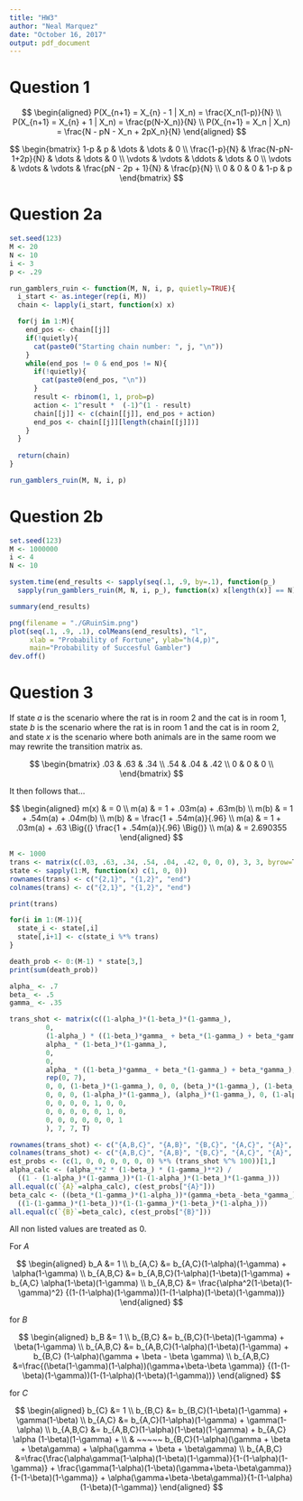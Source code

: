 ```yaml
---
title: "HW3"
author: "Neal Marquez"
date: "October 16, 2017"
output: pdf_document
---
```


# Question 1

$$
\begin{aligned}
P(X_{n+1} = X_{n} - 1 | X_n) = \frac{X_n(1-p)}{N} \\
P(X_{n+1} = X_{n} + 1 | X_n) = \frac{p(N-X_n)}{N} \\
P(X_{n+1} = X_n | X_n) = \frac{N - pN - X_n + 2pX_n}{N}
\end{aligned}
$$

$$
\begin{bmatrix}
   1-p & p & \dots & \dots & 0 \\
   \frac{1-p}{N} & \frac{N-pN-1+2p}{N} & \dots & \dots & 0 \\
   \vdots & \vdots & \ddots & \dots & 0 \\
   \vdots & \vdots & \vdots & \frac{pN - 2p + 1}{N} & \frac{p}{N} \\
   0 & 0 & 0 & 1-p & p
\end{bmatrix} 
$$

# Question 2a

```r
set.seed(123)
M <- 20
N <- 10
i <- 3
p <- .29

run_gamblers_ruin <- function(M, N, i, p, quietly=TRUE){
  i_start <- as.integer(rep(i, M))
  chain <- lapply(i_start, function(x) x)

  for(j in 1:M){
    end_pos <- chain[[j]]
    if(!quietly){
      cat(paste0("Starting chain number: ", j, "\n"))
    }
    while(end_pos != 0 & end_pos != N){
      if(!quietly){
        cat(paste0(end_pos, "\n"))
      }
      result <- rbinom(1, 1, prob=p)
      action <- 1^result *  (-1)^(1 - result)
      chain[[j]] <- c(chain[[j]], end_pos + action)
      end_pos <- chain[[j]][length(chain[[j]])]
    }
  }
  
  return(chain)
}

run_gamblers_ruin(M, N, i, p)
```

# Question 2b

```r
set.seed(123)
M <- 1000000
i <- 4
N <- 10

system.time(end_results <- sapply(seq(.1, .9, by=.1), function(p_)
  sapply(run_gamblers_ruin(M, N, i, p_), function(x) x[length(x)] == N)))

summary(end_results)

png(filename = "./GRuinSim.png")
plot(seq(.1, .9, .1), colMeans(end_results), "l", 
     xlab = "Probability of Fortune", ylab="h(4,p)",
     main="Probability of Succesful Gambler")  
dev.off()
```

# Question 3

If state $a$ is the scenario where the rat is in room 2 and the cat is in room 
1, state $b$ is the scenario where the rat is in room 1 and the cat is in room 
2, and state $x$ is the scenario where both animals are in the same room we may
rewrite the transition matrix as.

$$
\begin{bmatrix} 
.03 & .63 & .34 \\ 
.54 & .04 & .42 \\
0 & 0 & 0 \\
\end{bmatrix} 
$$

It then follows that...

$$
\begin{aligned}
m(x) & = 0 \\
m(a) & = 1 + .03m(a) + .63m(b) \\
m(b) & = 1 + .54m(a) + .04m(b) \\
m(b) & = \frac{1 + .54m(a)}{.96} \\
m(a) & = 1 + .03m(a) + .63 \Big{(} \frac{1 + .54m(a)}{.96} \Big{)} \\
m(a) & = 2.690355
\end{aligned}
$$

```r
M <- 1000
trans <- matrix(c(.03, .63, .34, .54, .04, .42, 0, 0, 0), 3, 3, byrow=T)
state <- sapply(1:M, function(x) c(1, 0, 0)) 
rownames(trans) <- c("{2,1}", "{1,2}", "end")
colnames(trans) <- c("{2,1}", "{1,2}", "end")

print(trans)

for(i in 1:(M-1)){
  state_i <- state[,i]
  state[,i+1] <- c(state_i %*% trans)
}

death_prob <- 0:(M-1) * state[3,]
print(sum(death_prob))
```

```r
alpha_ <- .7
beta_ <- .5
gamma_ <- .35

trans_shot <- matrix(c((1-alpha_)*(1-beta_)*(1-gamma_), 
         0, 
         (1-alpha_) * ((1-beta_)*gamma_ + beta_*(1-gamma_) + beta_*gamma_),
         alpha_ * (1-beta_)*(1-gamma_),
         0, 
         0, 
         alpha_ * ((1-beta_)*gamma_ + beta_*(1-gamma_) + beta_*gamma_),
         rep(0, 7),
         0, 0, (1-beta_)*(1-gamma_), 0, 0, (beta_)*(1-gamma_), (1-beta_)*(gamma_),
         0, 0, 0, (1-alpha_)*(1-gamma_), (alpha_)*(1-gamma_), 0, (1-alpha_)*(gamma_),
         0, 0, 0, 0, 1, 0, 0,
         0, 0, 0, 0, 0, 1, 0,
         0, 0, 0, 0, 0, 0, 1
         ), 7, 7, T)

rownames(trans_shot) <- c("{A,B,C}", "{A,B}", "{B,C}", "{A,C}", "{A}", "{B}", "{C}")
colnames(trans_shot) <- c("{A,B,C}", "{A,B}", "{B,C}", "{A,C}", "{A}", "{B}", "{C}")
est_probs <- (c(1, 0, 0, 0, 0, 0, 0) %*% (trans_shot %^% 100))[1,]
alpha_calc <- (alpha_**2 * (1-beta_) * (1-gamma_)**2) / 
  ((1 - (1-alpha_)*(1-gamma_))*(1-(1-alpha_)*(1-beta_)*(1-gamma_)))
all.equal(c(`{A}`=alpha_calc), c(est_probs["{A}"]))
beta_calc <- ((beta_*(1-gamma_)*(1-alpha_))*(gamma_+beta_-beta_*gamma_)) / 
  ((1-(1-gamma_)*(1-beta_))*(1-(1-gamma_)*(1-beta_)*(1-alpha_)))
all.equal(c(`{B}`=beta_calc), c(est_probs["{B}"]))
```

All non listed values are treated as 0.  

For $A$

$$
\begin{aligned}
b_A &= 1 \\
b_{A,C} &= b_{A,C}(1-\alpha)(1-\gamma) + \alpha(1-\gamma) \\
b_{A,B,C} &= b_{A,B,C}(1-\alpha)(1-\beta)(1-\gamma) + 
 b_{A,C} \alpha(1-\beta)(1-\gamma) \\
b_{A,B,C} &= \frac{\alpha^2(1-\beta)(1-\gamma)^2}
  {(1-(1-\alpha)(1-\gamma))(1-(1-\alpha)(1-\beta)(1-\gamma))}
\end{aligned}
$$

for $B$

$$
\begin{aligned}
b_B &= 1 \\
b_{B,C} &= b_{B,C}(1-\beta)(1-\gamma) + \beta(1-\gamma) \\
b_{A,B,C} &= b_{A,B,C}(1-\alpha)(1-\beta)(1-\gamma) + 
 b_{B,C} (1-\alpha)(\gamma + \beta - \beta \gamma) \\
b_{A,B,C} &=\frac{(\beta(1-\gamma)(1-\alpha))(\gamma+\beta-\beta \gamma)}
  {(1-(1-\beta)(1-\gamma))(1-(1-\alpha)(1-\beta)(1-\gamma))}
\end{aligned}
$$

for $C$

$$
\begin{aligned}
b_{C} &= 1 \\
b_{B,C} &= b_{B,C}(1-\beta)(1-\gamma) + \gamma(1-\beta) \\
b_{A,C} &= b_{A,C}(1-\alpha)(1-\gamma) + \gamma(1-\alpha) \\
b_{A,B,C} &= b_{A,B,C}(1-\alpha)(1-\beta)(1-\gamma) + 
  b_{A,C} \alpha (1-\beta)(1-\gamma) + \\
  & ~~~~~ b_{B,C}(1-\alpha)(\gamma + \beta + \beta\gamma) + 
  \alpha(\gamma + \beta + \beta\gamma) \\
b_{A,B,C} &=\frac{\frac{\alpha\gamma(1-\alpha)(1-\beta)(1-\gamma)}{1-(1-\alpha)(1-\gamma)}
  + \frac{\gamma(1-\alpha)(1-\beta)(\gamma+\beta-\beta\gamma)}{1-(1-\beta)(1-\gamma)}
  + \alpha(\gamma+\beta-\beta\gamma)}{1-(1-\alpha)(1-\beta)(1-\gamma)}
\end{aligned}
$$